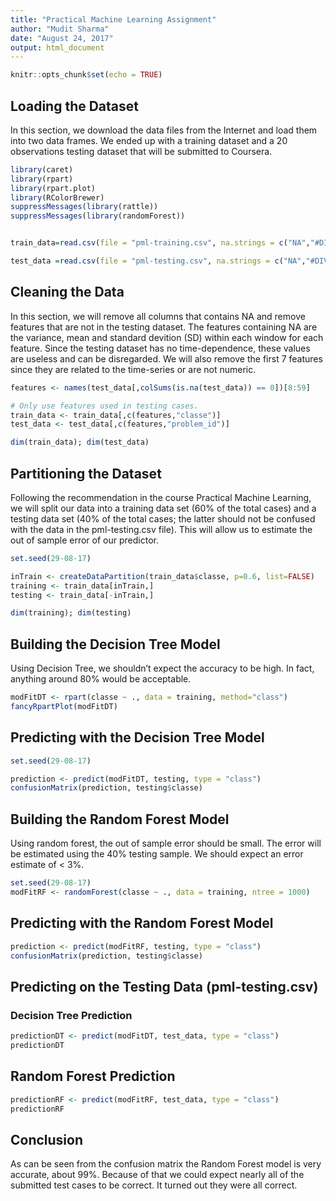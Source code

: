 ---
title: "Practical Machine Learning Assignment"
author: "Mudit Sharma"
date: "August 24, 2017"
output: html_document
---

```{r setup, include=FALSE}
knitr::opts_chunk$set(echo = TRUE)
```

## Loading the Dataset
In this section, we download the data files from the Internet and load them into two data frames. We ended up with a training dataset and a 20 observations testing dataset that will be submitted to Coursera.

```{r warning=FALSE,error=FALSE}
library(caret)
library(rpart)
library(rpart.plot)
library(RColorBrewer)
suppressMessages(library(rattle))
suppressMessages(library(randomForest))


train_data=read.csv(file = "pml-training.csv", na.strings = c("NA","#DIV/0",""))

test_data =read.csv(file = "pml-testing.csv", na.strings = c("NA","#DIV/0",""))
```

## Cleaning the Data
In this section, we will remove all columns that contains NA and remove features that are not in the testing dataset. The features containing NA are the variance, mean and standard devition (SD) within each window for each feature. Since the testing dataset has no time-dependence, these values are useless and can be disregarded. We will also remove the first 7 features since they are related to the time-series or are not numeric.

```{r}
features <- names(test_data[,colSums(is.na(test_data)) == 0])[8:59]

# Only use features used in testing cases.
train_data <- train_data[,c(features,"classe")]
test_data <- test_data[,c(features,"problem_id")]

dim(train_data); dim(test_data)
```

## Partitioning the Dataset
Following the recommendation in the course Practical Machine Learning, we will split our data into a training data set (60% of the total cases) and a testing data set (40% of the total cases; the latter should not be confused with the data in the pml-testing.csv file). This will allow us to estimate the out of sample error of our predictor.

```{r}
set.seed(29-08-17)

inTrain <- createDataPartition(train_data$classe, p=0.6, list=FALSE)
training <- train_data[inTrain,]
testing <- train_data[-inTrain,]

dim(training); dim(testing)
```

## Building the Decision Tree Model
Using Decision Tree, we shouldn't expect the accuracy to be high. In fact, anything around 80% would be acceptable.

```{r warning=FALSE,fig.width=10, fig.height=7}
modFitDT <- rpart(classe ~ ., data = training, method="class")
fancyRpartPlot(modFitDT)
```

## Predicting with the Decision Tree Model
```{r}
set.seed(29-08-17)

prediction <- predict(modFitDT, testing, type = "class")
confusionMatrix(prediction, testing$classe)
```

## Building the Random Forest Model
Using random forest, the out of sample error should be small. The error will be estimated using the 40% testing sample. We should expect an error estimate of < 3%.

```{r}
set.seed(29-08-17)
modFitRF <- randomForest(classe ~ ., data = training, ntree = 1000)
```

## Predicting with the Random Forest Model
```{r}
prediction <- predict(modFitRF, testing, type = "class")
confusionMatrix(prediction, testing$classe)
```

## Predicting on the Testing Data (pml-testing.csv)

### Decision Tree Prediction
```{r}
predictionDT <- predict(modFitDT, test_data, type = "class")
predictionDT
```

## Random Forest Prediction
```{r}
predictionRF <- predict(modFitRF, test_data, type = "class")
predictionRF
```

## Conclusion
As can be seen from the confusion matrix the Random Forest model is very accurate, about 99%. Because of that we could expect nearly all of the submitted test cases to be correct. It turned out they were all correct.
